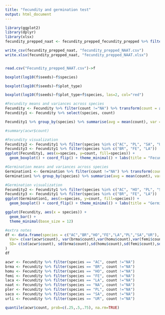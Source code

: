 ```yaml
---
title: "fecundity and germination test"
output: html_document
---
```


```r
library(ggplot2)
library(dplyr)
library(xlsx)
fecundity_prepped_naat <- fecundity_prepped_fecundity_prepped %>% filter(order !="NA") %>% mutate(order = 1:length(count))

write_csv(fecundity_prepped_naat, "fecundity_prepped_NAAT.csv")
write.xlsx(fecundity_prepped_naat, "fecundity_prepped_NAAT.xlsx")


read.csv("Fecundity_prepped_NAAT.csv")->f

boxplot(log10(f$seeds)~f$species)

boxplot(log10(f$seeds)~f$plot_type)

boxplot(log10(f$seeds)~f$plot_type+f$species, las=2, col="red")

```


```r
#Fecundity means and variances across species
Fecundity <- Fecundity %>% filter(count !="NA") %>% transform(count = as.numeric(count)) 
Fecundity1 <- Fecundity %>% select(species, count)

Fecundity1 %>% group_by(species) %>% summarise(avg = mean(count), var = var(count))

#summary(acwr$count) 

```


```r
#Fecundity visualization
Fecundity2 <- Fecundity1 %>% filter(species %in% c("AC", "PL", "SA", "UR"))
Fecundity3 <- Fecundity1 %>% filter(species %in% c("BR", "FE", "LA"))
ggplot(Fecundity1, aes(x=species, y=count, fill=species)) + 
  geom_boxplot() + coord_flip() + theme_minimal() + labs(title = "Fecundity")

```


```r
#Germination means and variances across species
Germination1 <- Germination %>% filter(count !="NA") %>% transform(count = as.numeric(count)) %>% select(species, count)
Germination1 %>% group_by(species) %>% summarise(avg = mean(count), var = var(count))

```


```r
#Germination visualization
Fecundity2 <- Fecundity1 %>% filter(species %in% c("AC", "HO", "PL", "SA", "UR"))
Fecundity3 <- Fecundity1 %>% filter(species %in% c("BR", "FE", "LA"))
ggplot(Germination1, aes(x=species, y=count, fill=species)) + 
  geom_boxplot() + coord_flip() + theme_minimal() + labs(title = "Germination")

ggplot(Fecundity, aes(x = species)) + 
  geom_bar() +
  theme_minimal(base_size = 12)
```


```r
#extra notes
df <- data.frame(species = c("AC","BR","HO","FE","LA","PL","SA","UR"),
  Var= c(var(acwr$count), var(brma$count),var(homu$count),var(femi$count),var(laca$count),var(pler$count),var(saco$count),var(urli$count)),
  SD= c(sd(acwr$count), sd(brma$count),sd(homu$count),sd(femi$count),sd(laca$count),sd(pler$count),sd(saco$count),sd(urli$count))
)
df

acwr <- Fecundity %>% filter(species == "AC", count !="NA")
brma <- Fecundity %>% filter(species == "BR", count !="NA")
homu <- Fecundity %>% filter(species == "HO", count !="NA")
femi <- Fecundity %>% filter(species == "FE", count !="NA")
laca <- Fecundity %>% filter(species == "LA", count !="NA")
naat <- Fecundity %>% filter(species == "NA", count !="NA")
pler <- Fecundity %>% filter(species == "PL", count !="NA")
saco <- Fecundity %>% filter(species == "SA", count !="NA")
urli <- Fecundity %>% filter(species == "UR", count !="NA")

quantile(acwr$count, prob=c(.25,.5,.75), na.rm=TRUE)

```


